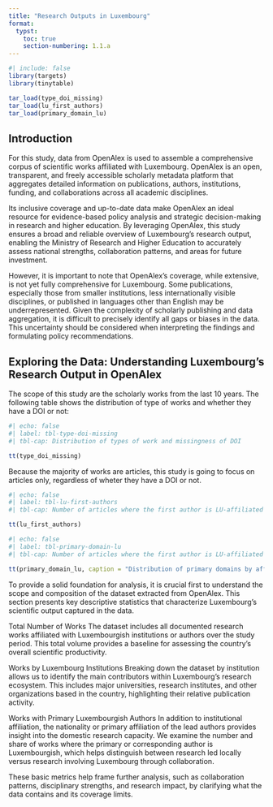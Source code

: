 ```yaml
---
title: "Research Outputs in Luxembourg"
format:
  typst:
    toc: true
    section-numbering: 1.1.a
---
```


```r
#| include: false
library(targets)
library(tinytable)

tar_load(type_doi_missing)
tar_load(lu_first_authors)
tar_load(primary_domain_lu)
```

## Introduction

For this study, data from OpenAlex is used to assemble a comprehensive corpus of
scientific works affiliated with Luxembourg. OpenAlex is an open, transparent,
and freely accessible scholarly metadata platform that aggregates detailed
information on publications, authors, institutions, funding, and collaborations
across all academic disciplines.

Its inclusive coverage and up-to-date data make OpenAlex an ideal resource for
evidence-based policy analysis and strategic decision-making in research and
higher education. By leveraging OpenAlex, this study ensures a broad and
reliable overview of Luxembourg’s research output, enabling the Ministry of
Research and Higher Education to accurately assess national strengths,
collaboration patterns, and areas for future investment.

However, it is important to note that OpenAlex’s coverage, while extensive, is
not yet fully comprehensive for Luxembourg. Some publications, especially those
from smaller institutions, less internationally visible disciplines, or
published in languages other than English may be underrepresented. Given the
complexity of scholarly publishing and data aggregation, it is difficult to
precisely identify all gaps or biases in the data. This uncertainty should be
considered when interpreting the findings and formulating policy
recommendations.

## Exploring the Data: Understanding Luxembourg’s Research Output in OpenAlex

The scope of this study are the scholarly works from the last 10 years. The
following table shows the distribution of type of works and whether they have a
DOI or not:

```r
#| echo: false
#| label: tbl-type-doi-missing
#| tbl-cap: Distribution of types of work and missingness of DOI

tt(type_doi_missing)
```

Because the majority of works are articles, this study is going to focus on
articles only, regardless of wheter they have a DOI or not.

```r
#| echo: false
#| label: tbl-lu-first-authors
#| tbl-cap: Number of articles where the first author is LU-affiliated

tt(lu_first_authors)
```


```r
#| echo: false
#| label: tbl-primary-domain-lu
#| tbl-cap: Number of articles where the first author is LU-affiliated

tt(primary_domain_lu, caption = "Distribution of primary domains by affiliation")
```



To provide a solid foundation for analysis, it is crucial first to understand
the scope and composition of the dataset extracted from OpenAlex. This section
presents key descriptive statistics that characterize Luxembourg’s scientific
output captured in the data.

Total Number of Works The dataset includes all documented research works
affiliated with Luxembourgish institutions or authors over the study period.
This total volume provides a baseline for assessing the country’s overall
scientific productivity.

Works by Luxembourg Institutions Breaking down the dataset by institution allows
us to identify the main contributors within Luxembourg’s research ecosystem.
This includes major universities, research institutes, and other organizations
based in the country, highlighting their relative publication activity.

Works with Primary Luxembourgish Authors In addition to institutional
affiliation, the nationality or primary affiliation of the lead authors provides
insight into the domestic research capacity. We examine the number and share of
works where the primary or corresponding author is Luxembourgish, which helps
distinguish between research led locally versus research involving Luxembourg
through collaboration.

These basic metrics help frame further analysis, such as collaboration patterns,
disciplinary strengths, and research impact, by clarifying what the data
contains and its coverage limits.
